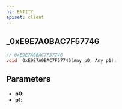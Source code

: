 ```yaml
---
ns: ENTITY
apiset: client
---
```

## _0xE9E7A0BAC7F57746

```c
// 0xE9E7A0BAC7F57746
void _0xE9E7A0BAC7F57746(Any p0, Any p1);
```


## Parameters
* **p0**:
* **p1**: